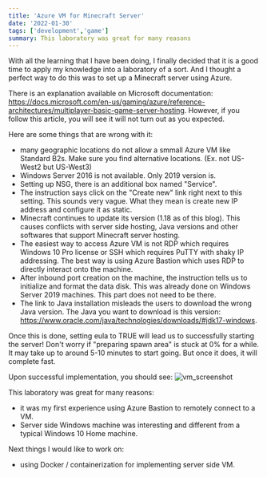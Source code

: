 ```yaml
---
title: 'Azure VM for Minecraft Server'
date: '2022-01-30'
tags: ['development','game']
summary: This laboratory was great for many reasons
---
```


With all the learning that I have been doing, I finally decided that it is a good time to apply my knowledge into a laboratory of a sort. And I thought a perfect way to do this was to set up a Minecraft server using Azure.
   
There is an explanation available on Microsoft documentation: https://docs.microsoft.com/en-us/gaming/azure/reference-architectures/multiplayer-basic-game-server-hosting. However, if you follow this article, you will see it will not turn out as you expected.   
   
Here are some things that are wrong with it:
- many geographic locations do not allow a smmall Azure VM like Standard B2s. Make sure you find alternative locations. (Ex. not US-West2 but US-West3)
- Windows Server 2016 is not available. Only 2019 version is.
- Setting up NSG, there is an additional box named "Service".
- The instruction says click on the "Create new" link right next to this setting. This sounds very vague. What they mean is create new IP address and configure it as static.  
- Minecraft continues to update its version (1.18 as of this blog). This causes conflicts with server side hosting, Java versions and other softwares that support Minecraft server hosting.  
- The easiest way to access Azure VM is not RDP which requires Windows 10 Pro license or SSH which requires PuTTY with shaky IP addressing. The best way is using Azure Bastion which uses RDP to directly interact onto the machine.  
- After inbound port creation on the machine, the instruction tells us to initialize and format the data disk. This was already done on Windows Server 2019 machines. This part does not need to be there.  
- The link to Java installation misleads the users to download the wrong Java version. The Java you want to download is this version: https://www.oracle.com/java/technologies/downloads/#jdk17-windows.  

Once this is done, setting eula to TRUE will lead us to successfully starting the server! Don't worry if "preparing spawn area" is stuck at 0% for a while. It may take up to around 5-10 minutes to start going. But once it does, it will complete fast.  
  
Upon successful implementation, you should see:
<Image alt="vm_screenshot" src="/static/images/server.PNG" width={1906} height={915} />
  
This laboratory was great for many reasons:  
- it was my first experience using Azure Bastion to remotely connect to a VM.  
- Server side Windows machine was interesting and different from a typical Windows 10 Home machine.  
  
Next things I would like to work on:  
- using Docker / containerization for implementing server side VM.  